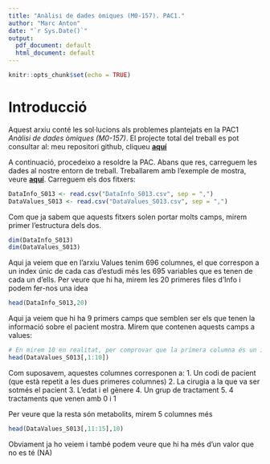 ```yaml
---
title: "Anàlisi de dades òmiques (M0-157). PAC1."
author: "Marc Anton"
date: "`r Sys.Date()`"
output:
  pdf_document: default
  html_document: default
---
```


```r
knitr::opts_chunk$set(echo = TRUE)
```

# Introducció

Aquest arxiu conté les sol·lucions als problemes plantejats en la PAC1 *Anàlisi de dades òmiques (M0-157)*. El projecte total del treball es pot consultar al: meu repositori github, cliqueu **[aquí](https://github.com/MarcAnton1968/Anton_Recasens_Marc_PAC1/tree/master)**

A continuació, procedeixo a resoldre la PAC. Abans que res, carreguem les dades al nostre entorn de treball. Treballarem amb l'exemple de mostra, veure **[aquí](https://github.com/nutrimetabolomics/metaboData/tree/main/Datasets/2018-MetabotypingPaper)**. Carreguem els dos fitxers:

```r
DataInfo_S013 <- read.csv("DataInfo_S013.csv", sep = ",")
DataValues_S013 <- read.csv("DataValues_S013.csv", sep = ",")
```

Com que ja sabem que aquests fitxers solen portar molts camps, mirem primer l'estructura dels dos.

```r
dim(DataInfo_S013)
dim(DataValues_S013)
```

Aqui ja veiem que en l'arxiu Values tenim 696 columnes, el que correspon a un index únic de cada cas d'estudi més les 695 variables que es tenen de cada un d'ells. Per veure que hi ha, mirem les 20 primeres files d'Info i podem fer-nos una idea

```r
head(DataInfo_S013,20)
```

Aqui ja veiem que hi ha 9 primers camps que semblen ser els que tenen la informació sobre el pacient mostra. Mirem que contenen aquests camps a values:

```r
# En mirem 10 en realitat, per comprovar que la primera columna és un index
head(DataValues_S013[,1:10])
```

Com suposavem, aquestes columnes corresponen a:
1. Un codi de pacient (que està repetit a les dues primeres columnes)
2. La cirugia a la que va ser sotmés el pacient
3. L'edat i el gènere
4. Un grup de tractament
5. 4 tractaments que venen amb 0 i 1

Per veure que la resta són metabolits, mirem 5 columnes més

```r
head(DataValues_S013[,11:15],10)
```

Obviament ja ho veiem i també podem veure que hi ha més d'un valor que no es té (NA)

